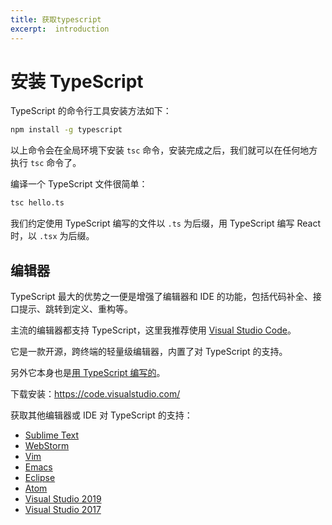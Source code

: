 ```yaml
---
title: 获取typescript
excerpt:  introduction
---
```


# 安装 TypeScript

TypeScript 的命令行工具安装方法如下：

```bash
npm install -g typescript
```

以上命令会在全局环境下安装 `tsc` 命令，安装完成之后，我们就可以在任何地方执行 `tsc` 命令了。

编译一个 TypeScript 文件很简单：

```bash
tsc hello.ts
```

我们约定使用 TypeScript 编写的文件以 `.ts` 为后缀，用 TypeScript 编写 React 时，以 `.tsx` 为后缀。

## 编辑器

TypeScript 最大的优势之一便是增强了编辑器和 IDE 的功能，包括代码补全、接口提示、跳转到定义、重构等。

主流的编辑器都支持 TypeScript，这里我推荐使用 [Visual Studio Code](https://code.visualstudio.com/)。

它是一款开源，跨终端的轻量级编辑器，内置了对 TypeScript 的支持。

另外它本身也是[用 TypeScript 编写的](https://github.com/Microsoft/vscode/)。

下载安装：https://code.visualstudio.com/

获取其他编辑器或 IDE 对 TypeScript 的支持：

- [Sublime Text](https://github.com/Microsoft/TypeScript-Sublime-Plugin)
- [WebStorm](https://www.jetbrains.com/webstorm/)
- [Vim](https://github.com/Microsoft/TypeScript/wiki/TypeScript-Editor-Support#vim)
- [Emacs](https://github.com/ananthakumaran/tide)
- [Eclipse](https://github.com/palantir/eclipse-typescript)
- [Atom](https://atom.io/packages/atom-typescript)
- [Visual Studio 2019](https://marketplace.visualstudio.com/search?term=TypeScriptTeam&target=VS&category=All%20categories&vsVersion=vs2019&sortBy=UpdatedDate)
- [Visual Studio 2017](https://marketplace.visualstudio.com/search?term=TypeScriptTeam&target=VS&category=All%20categories&vsVersion=vs15&sortBy=UpdatedDate)
